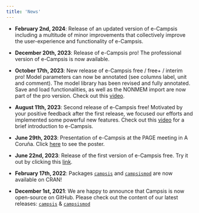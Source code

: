 ```yaml
---
title: 'News'
---
```

- **February 2nd, 2024**: Release of an updated version of e-Campsis including a multitude of minor improvements that collectively improve the user-experience and functionality of e-Campsis. 

-   **December 20th, 2023**: Release of e-Campsis pro! The professional version of e-Campsis is now available.

-   **October 17th, 2023**: New release of e-Campsis free / free+ / interim pro! Model parameters can now be annotated (see columns label, unit and comment). The model library has been revised and fully annotated. Save and load functionalities, as well as the NONMEM import are now part of the pro version. Check out this [video](https://www.youtube.com/M_LLI_poS2E).

-   **August 11th, 2023**: Second release of e-Campsis free! Motivated by your positive feedback after the first release, we focused our efforts and implemented some powerful new features. Check out this [video](https://youtu.be/uypETm6aoNc) for a brief introduction to e-Campsis.

-   **June 29th, 2023**: Presentation of e-Campsis at the PAGE meeting in A Coruña. Click [here](https://www.page-meeting.org/default.asp?abstract=10493) to see the poster.

-   **June 22nd, 2023**: Release of the first version of e-Campsis free. Try it out by clicking this [link](https://ecampsis.shinyapps.io/free/).

-   **February 17th, 2022**: Packages [`campsis`](https://cran.r-project.org/web/packages/campsis/index.html) and [`campsismod`](https://cran.r-project.org/web/packages/campsismod/index.html) are now available on CRAN!

-   **December 1st, 2021**: We are happy to announce that Campsis is now open-source on GitHub. Please check out the content of our latest releases: [`campsis`](https://github.com/Calvagone/campsis/releases) & [`campsismod`](https://github.com/Calvagone/campsismod/releases)
